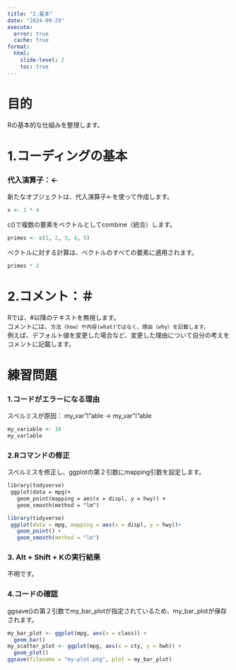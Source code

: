 ```yaml
---
title: "2.基本"
date: "2024-09-29"
execute: 
  error: true
  cache: true
format:
  html: 
    slide-level: 2
    toc: true
---
```

# 目的
Rの基本的な仕組みを整理します。

# 1.コーディングの基本
### 代入演算子：<-
新たなオブジェクトは、代入演算子<-を使って作成します。
```r
x <- 3 * 4
```
c()で複数の要素をベクトルとしてcombine（統合）します。
```r
primes <- c(1, 2, 3, 4, 5)
```
ベクトルに対する計算は、ベクトルのすべての要素に適用されます。
```r
primes * 2
```

# 2.コメント：＃
Rでは、#以降のテキストを無視します。  
コメントには、`方法（how）や内容(what)ではなく、理由（why）を記載します。`  
例えば、デフォルト値を変更した場合など、変更した理由について自分の考えをコメントに記載します。

# 練習問題
### 1.コードがエラーになる理由
スペルミスが原因： my_var"l"able → my_var"i"able
```r
my_variable <- 10
my_varlable
```

### 2.Rコマンドの修正
スペルミスを修正し、ggplotの第２引数にmapping引数を設定します。
```markdown
library(todyverse)
 ggplot(data = mpg)+
   geom_point(mapping = aes(x = displ, y = hwy)) +
   geom_smooth(method = "lm")
```
```r
library(tidyverse)
 ggplot(data = mpg, mapping = aes(x = displ, y = hwy))+
   geom_point() +
   geom_smooth(method = "lm")
```
### 3. Alt + Shift + Kの実行結果
不明です。

### 4.コードの確認
ggsave()の第２引数でmy_bar_plotが指定されているため、my_bar_plotが保存されます。
```r
my_bar_plot <- ggplot(mpg, aes(x = class)) + 
  geom_bar()
my_scatter_plot <- ggplot(mpg, aes(x = cty, y = hwh)) + 
  geom_plot()
ggsave(filename = "my-plot.png", plot = my_bar_plot)
```
